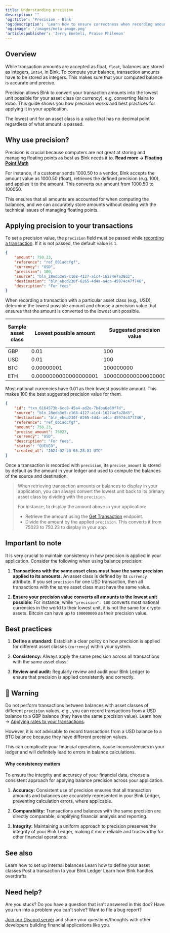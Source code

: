```yaml
---
title: Understanding precision
description: ""
'og:title': 'Precision - Blnk'
'og:description': 'Learn how to ensure correctness when recording amounts with floating points and computing balances in your ledger.'
'og:image': '/images/meta-image.png'
'article:publisher': 'Jerry Enebeli, Praise Philemon'
---
```

## Overview

While transaction amounts are accepted as float, `float`, balances are stored as integers, `int64`, in Blnk. To compute your balance, transaction amounts have to be stored as integers. This makes sure that your computed balance is accurate and precise.

Precision allows Blnk to convert your transaction amounts into the lowest unit possible for your asset class (or currency), e.g. converting Naira to kobo. This guide shows you how precision works and best practices for applying it in your application.

<Tip>The lowest unit for an asset class is a value that has no decimal point regardless of what amount is passed.</Tip>

## Why use precision?

Precision is crucial because computers are not great at storing and managing floating points as best as Blnk needs it to. **Read more → [Floating Point Math](https://0.30000000000000004.com/)**

For instance, if a customer sends 1000.50 to a vendor, Blnk accepts the amount value as 1000.50 (float), retrieves the defined precision (e.g. 100), and applies it to the amount. This converts our amount from 1000.50 to 100050.

This ensures that all amounts are accounted for when computing the balances, and we can accurately store amounts without dealing with the technical issues of managing floating points.

## Applying precision to your transactions

To set a precision value, the `precision` field must be passed while [recording a transaction](record-a-transaction). If it is not passed, the default value is `1`.

```json sample request
{
    "amount": 750.23,
    "reference": "ref_001adcfgf",
    "currency": "USD",
    "precision": 100,
    "source": "bln_28edb3e5-c168-4127-a1c4-16274e7a28d3",
    "destination": "bln_ebcd230f-6265-4d4a-a4ca-45974c47f746",
    "description": "For fees"
}
```

When recording a transaction with a particular asset class (e.g., USD), determine the lowest possible amount and choose a precision value that ensures that the amount is converted to the lowest unit possible.

| Sample asset class | Lowest possible amount | Suggested precision value | Lowest unit to be stored
| --- | --- | --- | ---
| GBP | 0.01 | 100 | 1
| USD | 0.01 | 100 | 1
| BTC | 0.00000001 | 100000000 | 1
| ETH | 0.0000000000000000001 | 1000000000000000000 | 1

<Tip>Most national currencies have 0.01 as their lowest possible amount. This makes 100 the best suggested precision value for them.</Tip>

```json response
{
    "id": "txn_6164573b-6cc8-45a4-ad2e-7b4ba6a60f7d",
    "source": "bln_28edb3e5-c168-4127-a1c4-16274e7a28d3",
    "destination": "bln_ebcd230f-6265-4d4a-a4ca-45974c47f746",
    "reference": "ref_001adcfgf",
    "amount": 750.23,
    "precise_amount": 75023,
    "currency": "USD",
    "description": "For fees",
    "status": "QUEUED",
    "created_at": "2024-02-20 05:28:03 UTC"
}
```

Once a transaction is recorded with `precision`, its `precise_amount` is stored by default as the amount in your ledger and used to compute the balances of the source and destination.

>When retrieving transaction amounts or balances to display in your application, you can always convert the lowest unit back to its primary asset class by dividing with the `precision`. 
>
>For instance, to display the amount above in your application:
>
>- Retrieve the amount using the [Get Transaction](/misc/get-transaction) endpoint.
>- Divide the amount by the applied `precision`. This converts it from 75023 to 750.23 to display in your app.

## Important to note

It is very crucial to maintain consistency in how precision is applied in your application. Consider the following when using balance precision:

1. **Transactions with the same asset class must have the same precision applied to its amounts:** An asset class is defined by its `currency` attribute. If you set `precision` for one USD transaction, then all transactions with the same asset class must have the same value. 

2. **Ensure your precision value converts all amounts to the lowest unit possible**: For instance, while `"precision": 100` converts most national currencies in the world to their lowest unit, it is not the same for crypto assets. Bitcoin can have up to `100000000` as their precision value.

## Best practices

1. **Define a standard:** Establish a clear policy on how precision is applied for different asset classes (`currency`) within your system.

2. **Consistency:** Always apply the same precision across all transactions with the same asset class.

3. **Review and audit:** Regularly review and audit your Blnk Ledger to ensure that precision is applied consistently and correctly.

## 🚨 Warning

Do not perform transactions between balances with asset classes of different `precision` values, e.g., you can record transactions from a USD balance to a GBP balance (they have the same precision value). Learn how → [Applying rates to your transactions](rates).

However, it is not advisable to record transactions from a USD balance to a BTC balance because they have different precision values. 

This can complicate your financial operations, cause inconsistencies in your ledger and will definitely lead to errors in balance calculations.

#### Why consistency matters

To ensure the integrity and accuracy of your financial data, choose a consistent approach for applying balance precision across your application.

1. **Accuracy:** Consistent use of precision ensures that all transaction amounts and balances are accurately represented in your Blnk Ledger, preventing calculation errors, where applicable.

2. **Comparability:** Transactions and balances with the same precision are directly comparable, simplifying financial analysis and reporting.

3. **Integrity:** Maintaining a uniform approach to precision preserves the integrity of your Blnk Ledger, making it more reliable and trustworthy for other financial operations.

## See also

<CardGroup>
	<Card title="Setting up internal balances" icon="book-open-cover" href="/ledger/tutorial/internal-balances">
        Learn how to set up internal balances
    </Card>
    <Card title="Asset classes" icon="book-open-cover" href="/ledger/guide/asset-classes">
	    Learn how to define your asset classes
    </Card>
    <Card title="Record a transaction" icon="book-open-cover" href="/ledger/tutorial/record-a-transaction">
	    Post a transaction to your Blnk Ledger
    </Card>
    <Card title="Handling overdrafts" icon="book-open-cover" href="/ledger/tutorial/overdrafts">
	    Learn how Blnk handles overdrafts
    </Card>
</CardGroup>

## Need help?

Are you stuck? Do you have a question that isn't answered in this doc? Have you run into a problem you can't solve? Want to file a bug report?

[Join our Discord server](https://discord.gg/7WNv94zPpx) and share your questions/thoughts with other developers building financial applications like you.